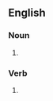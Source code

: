 {{also|wet-nurses|wet nurses}}

==English==

===Noun===
{{head|en|noun plural form}}

# {{plural of|wetnurse|lang=en}}

===Verb===
{{head|en|verb form}}

# {{en-third-person singular of|wetnurse}}